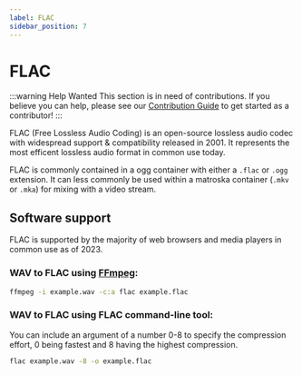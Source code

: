 ```yaml
---
label: FLAC
sidebar_position: 7
---
```


# FLAC

:::warning Help Wanted
This section is in need of contributions. If you believe you can help, please see our [Contribution Guide](../contribution-guide.mdx) to get started as a contributor!
:::

FLAC (Free Lossless Audio Coding) is an open-source lossless audio codec with widespread support & compatibility released in 2001. It represents the most efficent lossless audio format in common use today.

FLAC is commonly contained in a ogg container with either a `.flac` or `.ogg` extension. It can less commonly be used within a matroska container (`.mkv` or `.mka`) for mixing with a video stream.

## Software support
FLAC is supported by the majority of web browsers and media players in common use as of 2023.

### WAV to FLAC using [FFmpeg](../utilities/ffmpeg.mdx):

```bash
ffmpeg -i example.wav -c:a flac example.flac
```

### WAV to FLAC using FLAC command-line tool:
You can include an argument of a number 0-8 to specify the compression effort, 0 being fastest and 8 having the highest compression.
```bash
flac example.wav -8 -o example.flac
```